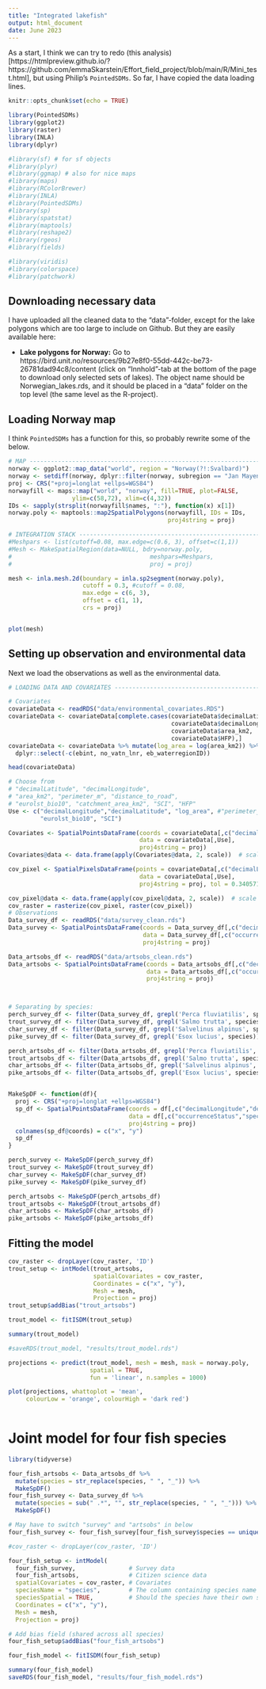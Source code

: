 ```yaml
---
title: "Integrated lakefish"
output: html_document
date: June 2023
---
```


As a start, I think we can try to redo (this analysis)[https://htmlpreview.github.io/?https://github.com/emmaSkarstein/Effort_field_project/blob/main/R/Mini_test.html], but using Philip's `PointedSDMs`. So far, I have copied the data loading lines. 

```r
knitr::opts_chunk$set(echo = TRUE)
```

```r
library(PointedSDMs)
library(ggplot2)
library(raster)
library(INLA)
library(dplyr)

#library(sf) # for sf objects
#library(plyr)
#library(ggmap) # also for nice maps
#library(maps)
#library(RColorBrewer)
#library(INLA)
#library(PointedSDMs)
#library(sp)
#library(spatstat)
#library(maptools)
#library(reshape2)
#library(rgeos)
#library(fields)

#library(viridis)
#library(colorspace)
#library(patchwork)
```



## Downloading necessary data 
I have uploaded all the cleaned data to the "data"-folder, except for the lake polygons which are too large to include on Github. But they are easily available here: 

- **Lake polygons for Norway:** Go to https://bird.unit.no/resources/9b27e8f0-55dd-442c-be73-26781dad94c8/content (click on "Innhold"-tab at the bottom of the page to download only selected sets of lakes). The object name should be Norwegian_lakes.rds, and it should be placed in a "data" folder on the top level (the same level as the R-project).

## Loading Norway map



I think `PointedSDMs` has a function for this, so probably rewrite some of the below.

```r
# MAP ---------------------------------------------------------------------------------------------------------
norway <- ggplot2::map_data("world", region = "Norway(?!:Svalbard)")
norway <- setdiff(norway, dplyr::filter(norway, subregion == "Jan Mayen"))
proj <- CRS("+proj=longlat +ellps=WGS84")
norwayfill <- maps::map("world", "norway", fill=TRUE, plot=FALSE, 
                  ylim=c(58,72), xlim=c(4,32))
IDs <- sapply(strsplit(norwayfill$names, ":"), function(x) x[1])
norway.poly <- maptools::map2SpatialPolygons(norwayfill, IDs = IDs, 
                                             proj4string = proj)
```

```r
# INTEGRATION STACK --------------------------------------------------------------------------------------------
#Meshpars <- list(cutoff=0.08, max.edge=c(0.6, 3), offset=c(1,1))
#Mesh <- MakeSpatialRegion(data=NULL, bdry=norway.poly, 
#                                       meshpars=Meshpars,
#                                       proj = proj)

mesh <- inla.mesh.2d(boundary = inla.sp2segment(norway.poly), 
                     cutoff = 0.3, #cutoff = 0.08,
                     max.edge = c(6, 3), 
                     offset = c(1, 1), 
                     crs = proj)


plot(mesh)
```
## Setting up observation and environmental data

Next we load the observations as well as the environmental data.

```r
# LOADING DATA AND COVARIATES ---------------------------------------------------------------------------------

# Covariates
covariateData <- readRDS("data/environmental_covariates.RDS")
covariateData <- covariateData[complete.cases(covariateData$decimalLatitude,
                                              covariateData$decimalLongitude,
                                              covariateData$area_km2,
                                              covariateData$HFP),]
covariateData <- covariateData %>% mutate(log_area = log(area_km2)) %>% 
  dplyr::select(-c(ebint, no_vatn_lnr, eb_waterregionID))

head(covariateData)

# Choose from 
# "decimalLatitude", "decimalLongitude",
# "area_km2", "perimeter_m", "distance_to_road", 
# "eurolst_bio10", "catchment_area_km2", "SCI", "HFP"
Use <- c("decimalLongitude","decimalLatitude", "log_area", #"perimeter_m", 
         "eurolst_bio10", "SCI")

Covariates <- SpatialPointsDataFrame(coords = covariateData[,c("decimalLongitude","decimalLatitude")],
                                     data = covariateData[,Use], 
                                     proj4string = proj)
Covariates@data <- data.frame(apply(Covariates@data, 2, scale))  # scale the covariates

cov_pixel <- SpatialPixelsDataFrame(points = covariateData[,c("decimalLongitude","decimalLatitude")],
                                     data = covariateData[,Use], 
                                     proj4string = proj, tol = 0.340571)

cov_pixel@data <- data.frame(apply(cov_pixel@data, 2, scale))  # scale the covariates
cov_raster = rasterize(cov_pixel, raster(cov_pixel))
# Observations
Data_survey_df <- readRDS("data/survey_clean.rds")
Data_survey <- SpatialPointsDataFrame(coords = Data_survey_df[,c("decimalLongitude","decimalLatitude")], 
                                      data = Data_survey_df[,c("occurrenceStatus","species")],
                                      proj4string = proj)

Data_artsobs_df <- readRDS("data/artsobs_clean.rds")
Data_artsobs <- SpatialPointsDataFrame(coords = Data_artsobs_df[,c("decimalLongitude","decimalLatitude")], 
                                       data = Data_artsobs_df[,c("occurrenceStatus","species")],
                                       proj4string = proj)



# Separating by species:
perch_survey_df <- filter(Data_survey_df, grepl('Perca fluviatilis', species))
trout_survey_df <- filter(Data_survey_df, grepl('Salmo trutta', species))
char_survey_df <- filter(Data_survey_df, grepl('Salvelinus alpinus', species))
pike_survey_df <- filter(Data_survey_df, grepl('Esox lucius', species))

perch_artsobs_df <- filter(Data_artsobs_df, grepl('Perca fluviatilis', species))
trout_artsobs_df <- filter(Data_artsobs_df, grepl('Salmo trutta', species))
char_artsobs_df <- filter(Data_artsobs_df, grepl('Salvelinus alpinus', species))
pike_artsobs_df <- filter(Data_artsobs_df, grepl('Esox lucius', species))


MakeSpDF <- function(df){
  proj <- CRS("+proj=longlat +ellps=WGS84")
  sp_df <- SpatialPointsDataFrame(coords = df[,c("decimalLongitude","decimalLatitude")], 
                                  data = df[,c("occurrenceStatus","species")],
                                  proj4string = proj)
  colnames(sp_df@coords) = c("x", "y")
  sp_df
}

perch_survey <- MakeSpDF(perch_survey_df)
trout_survey <- MakeSpDF(trout_survey_df)
char_survey <- MakeSpDF(char_survey_df)
pike_survey <- MakeSpDF(pike_survey_df)

perch_artsobs <- MakeSpDF(perch_artsobs_df)
trout_artsobs <- MakeSpDF(trout_artsobs_df)
char_artsobs <- MakeSpDF(char_artsobs_df)
pike_artsobs <- MakeSpDF(pike_artsobs_df)
```

## Fitting the model
```r
cov_raster <- dropLayer(cov_raster, 'ID')
trout_setup <- intModel(trout_artsobs, 
                        spatialCovariates = cov_raster,
                        Coordinates = c("x", "y"), 
                        Mesh = mesh, 
                        Projection = proj)
trout_setup$addBias("trout_artsobs")

trout_model <- fitISDM(trout_setup)

summary(trout_model)

#saveRDS(trout_model, "results/trout_model.rds")
```


```r
projections <- predict(trout_model, mesh = mesh, mask = norway.poly, 
                       spatial = TRUE,
                       fun = 'linear', n.samples = 1000)

plot(projections, whattoplot = 'mean', 
     colourLow = 'orange', colourHigh = 'dark red') 
  
```


# Joint model for four fish species

```r
library(tidyverse)

four_fish_artsobs <- Data_artsobs_df %>%
  mutate(species = str_replace(species, " ", "_")) %>%
  MakeSpDF()
four_fish_survey <- Data_survey_df %>%
  mutate(species = sub(" .*", "", str_replace(species, " ", "_"))) %>%
  MakeSpDF()

# May have to switch "survey" and "artsobs" in below
four_fish_survey <- four_fish_survey[four_fish_survey$species == unique(four_fish_artsobs$species),]
```

```r
#cov_raster <- dropLayer(cov_raster, 'ID')

four_fish_setup <- intModel(
  four_fish_survey,               # Survey data
  four_fish_artsobs,              # Citizen science data
  spatialCovariates = cov_raster, # Covariates
  speciesName = "species",        # The column containing species name
  speciesSpatial = TRUE,          # Should the species have their own sp. field?
  Coordinates = c("x", "y"),      
  Mesh = mesh, 
  Projection = proj)

# Add bias field (shared across all species)
four_fish_setup$addBias("four_fish_artsobs")

four_fish_model <- fitISDM(four_fish_setup)

summary(four_fish_model)
saveRDS(four_fish_model, "results/four_fish_model.rds")

```


